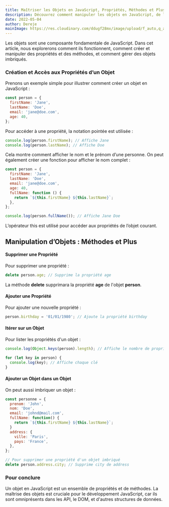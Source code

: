 ```yaml
---
title: Maîtriser les Objets en JavaScript, Propriétés, Méthodes et Plus
description: Découvrez comment manipuler les objets en JavaScript, de la création de propriétés et méthodes à l'ajout d'objets imbriqués.
date: 2022-05-04
author: Dereje
mainImage: https://res.cloudinary.com/ddugf28mx/image/upload/f_auto,q_auto/v1/blog-assets/aezyqkic2jurcutriqfh
---
```


Les objets sont une composante fondamentale de JavaScript. Dans cet article, nous explorerons comment ils fonctionnent, comment créer et manipuler des propriétés et des méthodes, et comment gérer des objets imbriqués.

### Création et Accès aux Propriétés d’un Objet

Prenons un exemple simple pour illustrer comment créer un objet en JavaScript :

```js
const person = {
  firstName: 'Jane',
  lastName: 'Doe',
  email: 'jane@doe.com',
  age: 40,
};
```

Pour accéder à une propriété, la notation pointée est utilisée :

```js
console.log(person.firstName); // Affiche Jane
console.log(person.lastName); // Affiche Doe
```

Cela montre comment afficher le nom et le prénom d’une personne. On peut également créer une fonction pour afficher le nom complet :

```js 
const person = {
  firstName: 'Jane',
  lastName: 'Doe',
  email: 'jane@doe.com',
  age: 40,
  fullName: function () {
    return `${this.firstName} ${this.lastName}`;
  },
};

console.log(person.fullName()); // Affiche Jane Doe
```

L’opérateur this est utilisé pour accéder aux propriétés de l’objet courant.

## Manipulation d’Objets : Méthodes et Plus

#### Supprimer une Propriété

Pour supprimer une propriété :

```js 
delete person.age; // Supprime la propriété age
```

La méthode **delete** supprimara la propriété **age** de l'objet **person**.

#### Ajouter une Propriété

Pour ajouter une nouvelle propriété :

```js 
person.birthday = '01/01/1980'; // Ajoute la propriété birthday
```

#### Itérer sur un Objet

Pour lister les propriétés d'un objet :

```js
console.log(Object.keys(person).length); // Affiche le nombre de propriétés

for (let key in person) {
  console.log(key); // Affiche chaque clé
}
```

#### Ajouter un Objet dans un Objet

On peut aussi imbriquer un objet :

```js
const personne = {
  prenom: 'John',
  nom: 'Doe',
  email: 'johnd@mail.com',
  fullName: function() {
    return `${this.firstName} ${this.lastName}`;
  }
  address: {
    ville: 'Paris',
    pays: 'France',
  },
};

// Pour supprimer une propriété d'un objet imbriqué
delete person.address.city; // Supprime city de address
```

### Pour conclure

Un objet en JavaScript est un ensemble de propriétés et de méthodes. La maîtrise des objets est cruciale pour le développement JavaScript, car ils sont omniprésents dans les API, le DOM, et d'autres structures de données.
